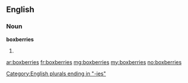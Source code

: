 ==English==

===Noun===
'''boxberries'''

# {{plural of|[[boxberry]]}}

[[Category:English plurals ending in "-ies"]]

[[ar:boxberries]]
[[fr:boxberries]]
[[mg:boxberries]]
[[my:boxberries]]
[[no:boxberries]]